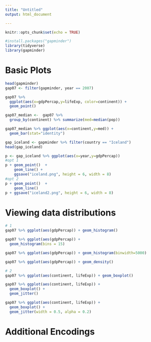 ---
title: "Untitled"
output: html_document

---

```{r setup, include=FALSE}
knitr::opts_chunk$set(echo = TRUE)
```


```{r}
#install.packages("gapminder")
library(tidyverse)
library(gapminder)
```
# Basic Plots
```{r}
head(gapminder)
gap07 <- filter(gapminder, year == 2007)

gap07 %>% 
  ggplot(aes(x=gdpPercap,y=lifeExp, color=continent)) +
  geom_point()          

gap07_median <-  gap07 %>% 
  group_by(continent) %>% summarize(med=median(pop))

gap07_median %>% ggplot(aes(x=continent,y=med)) +
  geom_bar(stat="identity")          

gap_iceland <- gapminder %>% filter(country == "Iceland") 
head(gap_iceland)

p <- gap_iceland %>% ggplot(aes(x=year,y=gdpPercap))
#opt 1
p + geom_point()  +
    geom_line() + 
    ggsave("iceland.png", height = 6, width = 8)
#opt 2
p + geom_point()  +
    geom_line() 
p + ggsave("iceland2.png", height = 6, width = 8)

```

# Viewing data distributions
```{r}
# 1
gap07 %>% ggplot(aes(gdpPercap)) + geom_histogram()

gap07 %>% ggplot(aes(gdpPercap)) + 
  geom_histogram(bins = 15)

gap07 %>% ggplot(aes(gdpPercap)) + geom_histogram(binwidth=5000)

gap07 %>% ggplot(aes(gdpPercap)) + geom_density()

# 2 
gap07 %>% ggplot(aes(continent, lifeExp)) + geom_boxplot()

gap07 %>% ggplot(aes(continent, lifeExp)) + 
  geom_boxplot() +
  geom_jitter()

gap07 %>% ggplot(aes(continent, lifeExp)) + 
  geom_boxplot() +
  geom_jitter(width = 0.5, alpha = 0.2)

```
# Additional Encodings
```{r}

```


